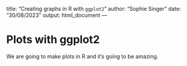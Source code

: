 title: "Creating graphs in R with `ggplot2`"
author: "Sophie Singer"
date: "30/08/2023"
output: html_document
---

# Plots with ggplot2

We are going to make plots in R and it's going to be amazing.


